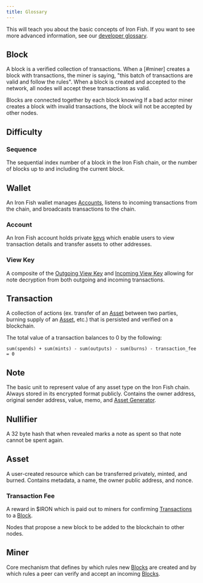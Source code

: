 ```yaml
---
title: Glossary
---
```


This will teach you about the basic concepts of Iron Fish. If you want to see more advanced information, see our [developer glossary](/developers/documentation/glossary).


## Block

A block is a verified collection of transactions. When a [#miner] creates a block with transactions, the miner is saying, "this batch of transactions are valid and follow the rules". When a block is created and accepted to the network, all nodes will accept these transactions as valid.

Blocks are connected together by each block knowing
If a bad actor miner creates a block with invalid transactions, the block will not be accepted by other nodes.

## Difficulty

### Sequence

The sequential index number of a block in the Iron Fish chain, or the number of blocks up to and including the current block.

## Wallet

An Iron Fish wallet manages [Accounts](#account), listens to incoming transactions from the chain, and broadcasts transactions to the chain.

### Account

An Iron Fish account holds private [keys](#keys) which enable users to view transaction details and transfer assets to other addresses.

### View Key

A composite of the [Outgoing View Key](#outgoing-view-key) and [Incoming View Key](#incoming-view-key) allowing for note decryption from both outgoing and incoming transactions.

## Transaction

A collection of actions (ex. transfer of an [Asset](#asset) between two parties, burning supply of an [Asset](#asset), etc.) that is persisted and verified on a blockchain.

The total value of a transaction balances to 0 by the following:
```
sum(spends) + sum(mints) - sum(outputs) - sum(burns) - transaction_fee = 0
```

## Note

The basic unit to represent value of any asset type on the Iron Fish chain. Always stored in its encrypted format publicly. Contains the owner address, original sender address, value, memo, and [Asset Generator](#asset-generator).

## Nullifier

A 32 byte hash that when revealed marks a note as spent so that note cannot be spent again.

## Asset

A user-created resource which can be transferred privately, minted, and burned. Contains metadata, a name, the owner public address, and nonce.

### Transaction Fee

A reward in $IRON which is paid out to miners for confirming [Transactions](#transaction) to a [Block](#block).

Nodes that propose a new block to be added to the blockchain to other nodes.

## Miner

Core mechanism that defines by which rules new [Blocks](#block) are created and by which rules a peer can verify and accept an incoming [Blocks](#block).


